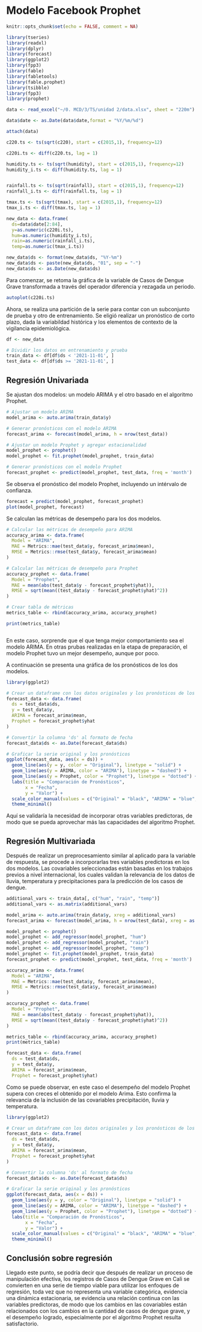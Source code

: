 # Modelo Facebook Prophet

```r
knitr::opts_chunk$set(echo = FALSE, comment = NA)
```

```r

library(tseries)
library(readxl)
library(dplyr)
library(forecast)
library(ggplot2)
library(fpp3)
library(fable)
library(fabletools)
library(fable.prophet)
library(tsibble)
library(fpp3)
library(prophet)

```


```r

data <- read_excel("~/0. MCD/3/TS/unidad 2/data.xlsx", sheet = "220m")

data$date <- as.Date(data$date,format = "%Y/%m/%d")

attach(data)

c220.ts <- ts(sqrt(c220), start = c(2015,1), frequency=12)

c220i.ts <- diff(c220.ts, lag = 1)

```


```r

humidity.ts <- ts(sqrt(humidity), start = c(2015,1), frequency=12)
humidity_i.ts <- diff(humidity.ts, lag = 1)


rainfall.ts <- ts(sqrt(rainfall), start = c(2015,1), frequency=12)
rainfall_i.ts <- diff(rainfall.ts, lag = 1)

tmax.ts <- ts(sqrt(tmax), start = c(2015,1), frequency=12)
tmax_i.ts <- diff(tmax.ts, lag = 1)

```


```r

new_data <- data.frame(
  ds=data$date[2:84], 
  y=as.numeric(c220i.ts), 
  hum=as.numeric(humidity_i.ts), 
  rain=as.numeric(rainfall_i.ts), 
  temp=as.numeric(tmax_i.ts))

```


```r

new_data$ds <- format(new_data$ds, "%Y-%m")
new_data$ds <- paste(new_data$ds, "01", sep = "-")
new_data$ds <- as.Date(new_data$ds)

```



Para comenzar, se retoma la gráfica de la variable de Casos de Dengue Grave transformada a través del operador diferencia y rezagada un periodo.


```r

autoplot(c220i.ts)

```

Ahora, se realiza una partición de la serie para contar con un subconjunto de prueba y otro de entrenamiento. Se eligió realizar un pronóstico de corto plazo, dada la variabildad histórica y los elementos de contexto de la vigilancia epidemiológica.

```r

df <- new_data

# Dividir los datos en entrenamiento y prueba
train_data <- df[df$ds < '2021-11-01', ]  
test_data <- df[df$ds >= '2021-11-01', ] 

```


## Regresión Univariada

Se ajustan dos modelos: un modelo ARIMA y el otro basado en el algoritmo Prophet.

```r

# Ajustar un modelo ARIMA
model_arima <- auto.arima(train_data$y)

# Generar pronósticos con el modelo ARIMA
forecast_arima <- forecast(model_arima, h = nrow(test_data))

# Ajustar un modelo Prophet y agregar estacionalidad
model_prophet <- prophet()
model_prophet <- fit.prophet(model_prophet, train_data)

# Generar pronósticos con el modelo Prophet
forecast_prophet <- predict(model_prophet, test_data, freq = 'month')

```

Se observa el pronóstico del modelo Prophet, incluyendo un intérvalo de confianza.

```r
forecast = predict(model_prophet, forecast_prophet)
plot(model_prophet, forecast)
```

Se calculan las métricas de desempeño para los dos modelos.


```r


# Calcular las métricas de desempeño para ARIMA
accuracy_arima <- data.frame(
  Model = "ARIMA",
  MAE = Metrics::mae(test_data$y, forecast_arima$mean),
  RMSE = Metrics::rmse(test_data$y, forecast_arima$mean)
)

# Calcular las métricas de desempeño para Prophet
accuracy_prophet <- data.frame(
  Model = "Prophet",
  MAE = mean(abs(test_data$y - forecast_prophet$yhat)),
  RMSE = sqrt(mean((test_data$y - forecast_prophet$yhat)^2))
)

# Crear tabla de métricas
metrics_table <- rbind(accuracy_arima, accuracy_prophet)

print(metrics_table)



```

En este caso, sorprende que el que tenga mejor comportamiento sea el modelo ARIMA. En otras prubas realizadas en la etapa de preparación, el modelo Prophet tuvo un mejor desempeño, aunque por poco.


A continuación se presenta una gráfica de los pronósticos de los dos modelos.

```r

library(ggplot2)

# Crear un dataframe con los datos originales y los pronósticos de los dos modelos
forecast_data <- data.frame(
  ds = test_data$ds,
  y = test_data$y,
  ARIMA = forecast_arima$mean,
  Prophet = forecast_prophet$yhat
)

# Convertir la columna 'ds' al formato de fecha
forecast_data$ds <- as.Date(forecast_data$ds)

# Graficar la serie original y los pronósticos
ggplot(forecast_data, aes(x = ds)) +
  geom_line(aes(y = y, color = "Original"), linetype = "solid") +
  geom_line(aes(y = ARIMA, color = "ARIMA"), linetype = "dashed") +
  geom_line(aes(y = Prophet, color = "Prophet"), linetype = "dotted") +
  labs(title = "Comparación de Pronósticos",
       x = "Fecha",
       y = "Valor") +
  scale_color_manual(values = c("Original" = "black", "ARIMA" = "blue", "Prophet" = "red")) +
  theme_minimal()


```

Aquí se validaría la necesidad de incorporar otras variables predictoras, de modo que se pueda aprovechar más las capacidades del algoritmo Prophet.




## Regresión Multivariada

Después de realizar un preprocesamiento similar al aplicado para la variable de respuesta, se procede a incorporarlas tres variables predictoras en los dos modelos. Las covariables seleccionadas están basadas en los trabajos previos a nivel internacional, los cuales validan la relevancia de los datos de lluvia, temperatura y precipitaciones para la predicción de los casos de dengue.


```r
additional_vars <- train_data[, c("hum", "rain", "temp")]
additional_vars <- as.matrix(additional_vars)

model_arima <- auto.arima(train_data$y, xreg = additional_vars)
forecast_arima <- forecast(model_arima, h = nrow(test_data), xreg = as.matrix(test_data[, c("hum", "rain", "temp")]))
```


```r
model_prophet <- prophet()
model_prophet <- add_regressor(model_prophet, "hum")
model_prophet <- add_regressor(model_prophet, "rain")
model_prophet <- add_regressor(model_prophet, "temp")
model_prophet <- fit.prophet(model_prophet, train_data)
forecast_prophet <- predict(model_prophet, test_data, freq = 'month')
```

```r

accuracy_arima <- data.frame(
  Model = "ARIMA",
  MAE = Metrics::mae(test_data$y, forecast_arima$mean),
  RMSE = Metrics::rmse(test_data$y, forecast_arima$mean)
)

accuracy_prophet <- data.frame(
  Model = "Prophet",
  MAE = mean(abs(test_data$y - forecast_prophet$yhat)),
  RMSE = sqrt(mean((test_data$y - forecast_prophet$yhat)^2))
)

```


```r

metrics_table <- rbind(accuracy_arima, accuracy_prophet)
print(metrics_table)

forecast_data <- data.frame(
  ds = test_data$ds,
  y = test_data$y,
  ARIMA = forecast_arima$mean,
  Prophet = forecast_prophet$yhat)

```

Como se puede observar, en este caso el desempeño del modelo Prophet supera con creces el obtenido por el modelo Arima. Esto confirma la relevancia de la inclusión de las covariables precipitación, lluvia y temperatura.



```r

library(ggplot2)

# Crear un dataframe con los datos originales y los pronósticos de los dos modelos
forecast_data <- data.frame(
  ds = test_data$ds,
  y = test_data$y,
  ARIMA = forecast_arima$mean,
  Prophet = forecast_prophet$yhat
)

# Convertir la columna 'ds' al formato de fecha
forecast_data$ds <- as.Date(forecast_data$ds)

# Graficar la serie original y los pronósticos
ggplot(forecast_data, aes(x = ds)) +
  geom_line(aes(y = y, color = "Original"), linetype = "solid") +
  geom_line(aes(y = ARIMA, color = "ARIMA"), linetype = "dashed") +
  geom_line(aes(y = Prophet, color = "Prophet"), linetype = "dotted") +
  labs(title = "Comparación de Pronósticos",
       x = "Fecha",
       y = "Valor") +
  scale_color_manual(values = c("Original" = "black", "ARIMA" = "blue", "Prophet" = "red")) +
  theme_minimal()
```



## Conclusión sobre regresión

Llegado este punto, se podría decir que después de realizar un proceso de manipulación efectiva, los registros de Casos de Dengue Grave en Cali se convierten en una serie de tiempo viable para utilizar los enfoques de regresión, toda vez que no representa una variable categórica, evidencia una dinámica estacionaria, se evidencia una relación continua con las variables predictoras, de modo que los cambios en las covariables están relacionados con los cambios en la cantidad de casos de dengue grave, y el desempeño logrado, especialmente por el algoritmo Prophet resulta satisfactorio.